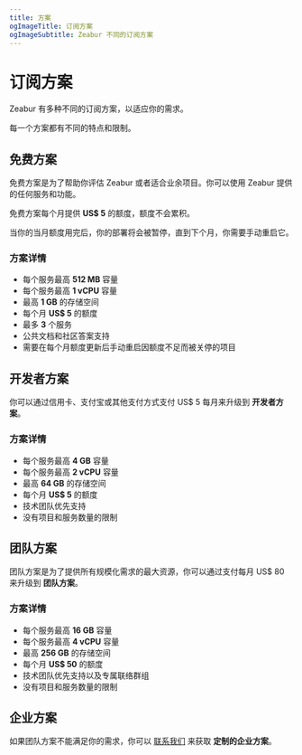 ```yaml
---
title: 方案
ogImageTitle: 订阅方案
ogImageSubtitle: Zeabur 不同的订阅方案
---
```


# 订阅方案

Zeabur 有多种不同的订阅方案，以适应你的需求。

每一个方案都有不同的特点和限制。

## 免费方案

免费方案是为了帮助你评估 Zeabur 或者适合业余项目。你可以使用 Zeabur 提供的任何服务和功能。

免费方案每个月提供 **US$ 5** 的额度，额度不会累积。

当你的当月额度用完后，你的部署将会被暂停，直到下个月，你需要手动重启它。

### 方案详情

- 每个服务最高 **512 MB** 容量
- 每个服务最高 **1 vCPU** 容量
- 最高 **1 GB** 的存储空间
- 每个月 **US$ 5** 的额度
- 最多 **3** 个服务
- 公共文档和社区答案支持
- 需要在每个月额度更新后手动重启因额度不足而被关停的项目

## 开发者方案

你可以通过信用卡、支付宝或其他支付方式支付 US$ 5 每月来升级到 **开发者方案**。

### 方案详情

- 每个服务最高 **4 GB** 容量
- 每个服务最高 **2 vCPU** 容量
- 最高 **64 GB** 的存储空间
- 每个月 **US$ 5** 的额度
- 技术团队优先支持
- 没有项目和服务数量的限制

## 团队方案

团队方案是为了提供所有规模化需求的最大资源，你可以通过支付每月 US$ 80 来升级到 **团队方案**。

### 方案详情

- 每个服务最高 **16 GB** 容量
- 每个服务最高 **4 vCPU** 容量
- 最高 **256 GB** 的存储空间
- 每个月 **US$ 50** 的额度
- 技术团队优先支持以及专属联络群组
- 没有项目和服务数量的限制

## 企业方案

如果团队方案不能满足你的需求，你可以 [联系我们](mailto::contact@zeabur.com) 来获取 **定制的企业方案**。

